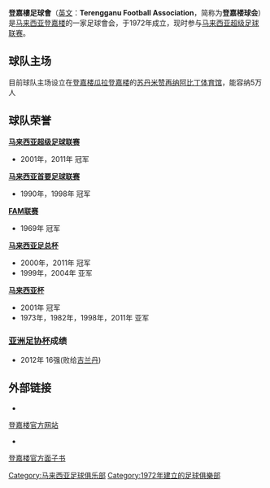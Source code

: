 {{noteTA|G1=足球|G2=Melayu
|T=zh-hans:登嘉楼足球协会;zh-cn:登嘉楼足球俱乐部
|1=zh-hans:登嘉楼足球协会;zh-cn:登嘉楼足球俱乐部
}}
{{unreferenced|time=2015-06-02T17:45:02+00:00}}
{{Infobox Football club
| clubname   = 登嘉樓<br /> Terengganu FC
| image      = File:Terengganu II FC.png
| fullname   = Terengganu Football<br /> Association
| nickname   = [[海龟|海龟]] (The Turtles)
| founded    = 1972年
| ground     = [[苏丹米赞再纳阿比丁体育馆|苏丹米赞再纳阿比丁体育馆]]
| capacity   = 50,000
| chairman   = 旺阿莫尼赞
| manager    = [[阿末·尤索夫|阿末·尤索夫]]
| league     = [[馬來西亞足球超級聯賽|馬來西亞足球超級聯賽]]
| season     = 2021
| position   = 馬超，第 4 位
| website    = https://web.archive.org/web/20150118105523/http://terengganufa.my/
| shirtsupplier = [[茵宝|茵宝]]
| shirtsponsors = [[Ladang_Rakyat|Ladang Rakyat]]
|pattern_la1 = _blackborder
|pattern_b1  = _trg2014home
|pattern_ra1 = _blackborder
|pattern_sh1 = _blackwhitedown
|pattern_so1 = _blackstripe
|leftarm1    = FFFFFF
|body1       = FFFFFF
|rightarm1   = FFFFFF
|shorts1     = 000000
|socks1      = FFFFFF

|pattern_la2 = _blackborder
|pattern_b2  = _trg2014away
|pattern_ra2 = _blackborder
|pattern_sh2 = _blackdown
|pattern_so2 = _blackstripe
|leftarm2    = FFFF00
|body2       = FFFF00
|rightarm2   = FFFF00
|shorts2     = FFFF00
|socks2      = FFFF00
}}

'''登嘉樓足球會'''（[[英文|英文]]：'''Terengganu Football Association'''，简称为'''登嘉楼球会'''）是[[马来西亚|马来西亚]][[登嘉楼|登嘉楼]]的一家足球會会，于1972年成立，现时参与[[马来西亚超级足球联赛|马来西亚超级足球联赛]]。

== 球队主场 ==
目前球队主场设立在[[登嘉楼|登嘉楼]][[瓜拉登嘉楼|瓜拉登嘉楼]]的[[苏丹米赞再纳阿比丁体育馆|苏丹米赞再纳阿比丁体育馆]]，能容纳5万人

== 球队荣誉 ==
'''[[马来西亚超级足球联赛|马来西亚超级足球联赛]]'''
*2001年，2011年  冠军

'''[[马来西亚甲级足球联赛|马来西亚首要足球联赛]]'''
*1990年，1998年  冠军

'''[[FAM联赛|FAM联赛]]'''
*1969年  冠军

'''[[马来西亚足总杯|马来西亚足总杯]]'''
*2000年，2011年  冠军
*1999年，2004年  亚军

'''[[马来西亚杯|马来西亚杯]]'''
*2001年  冠军
*1973年，1982年，1998年，2011年  亚军

===[[亚洲足协杯|亚洲足协杯]]成绩===
*2012年  16强(败给[[吉兰丹足球协会|吉兰丹]])

==外部链接==
*
[https://web.archive.org/web/20150118105523/http://terengganufa.my/ 登嘉楼官方网站]
*
[https://m.facebook.com/PBSNTerengganu 登嘉楼官方面子书]

[[Category:马来西亚足球俱乐部|Category:马来西亚足球俱乐部]]
[[Category:1972年建立的足球俱樂部|Category:1972年建立的足球俱樂部]]